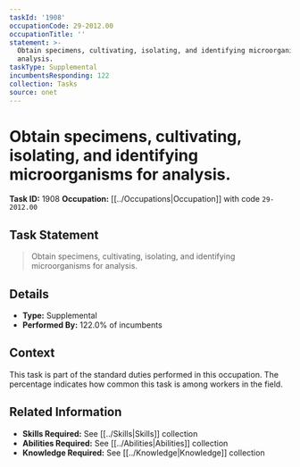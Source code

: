 ```yaml
---
taskId: '1908'
occupationCode: 29-2012.00
occupationTitle: ''
statement: >-
  Obtain specimens, cultivating, isolating, and identifying microorganisms for
  analysis.
taskType: Supplemental
incumbentsResponding: 122
collection: Tasks
source: onet
---
```

# Obtain specimens, cultivating, isolating, and identifying microorganisms for analysis.

**Task ID:** 1908
**Occupation:** [[../Occupations|Occupation]] with code `29-2012.00`

## Task Statement

> Obtain specimens, cultivating, isolating, and identifying microorganisms for analysis.

## Details

- **Type:** Supplemental
- **Performed By:** 122.0% of incumbents

## Context

This task is part of the standard duties performed in this occupation. The percentage indicates how common this task is among workers in the field.

## Related Information

- **Skills Required:** See [[../Skills|Skills]] collection
- **Abilities Required:** See [[../Abilities|Abilities]] collection
- **Knowledge Required:** See [[../Knowledge|Knowledge]] collection
